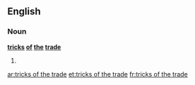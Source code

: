 ==English==

===Noun===
'''[[trick]]s [[of]] [[the]] [[trade]]'''

# {{plural of|trick of the trade}}

[[ar:tricks of the trade]]
[[et:tricks of the trade]]
[[fr:tricks of the trade]]